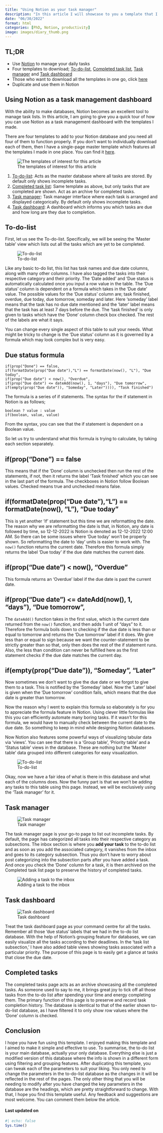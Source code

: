 ```yaml
---
title: "Using Notion as your task manager"
description: "In this article I will showcase to you a template that I made, which can intelligently record and track tasks: you very own personal task manager with the help of Notion"
date: "06/30/2022"
format: html
categories: [PhD, Notion, productivity]
image: images/diary_thumb.png
---
```


## TL;DR

* Use [Notion](https://www.notion.so/desktop) to manage your daily tasks
* Four templates to download; [To-do-list](https://jeweljohnson.notion.site/22735f3cfabd4e34b1a38cc2127c5202?v=8a3317915d4a4a9b97448ae74a9942bf), [Completed task list](https://jeweljohnson.notion.site/0423a149b5274574adb7d123665c8579?v=4743a4b9a12a45a992deebd972047ea9), [Task manager](https://jeweljohnson.notion.site/Task-manager-246a1b4e5b4a4f1b846da8e42b5af756) and [Task dashboard](https://jeweljohnson.notion.site/Task-dashboard-195e0f63dbd94f518918f78708677e60)
* Those who want to download all the templates in one go, click [here](https://jeweljohnson.notion.site/Template-PhD-Dashboard-136e837c4f0b4e61bc34e2aad7fb05b5)
* Duplicate and use them in Notion

## Using Notion as a task management dashboard

With the ability to make databases, Notion becomes an excellent tool to manage task lists. In this article, I am going to give you a quick tour of how you can use Notion as a task management dashboard with the templates I made.

There are four templates to add to your Notion database and you need all four of them to function properly. If you don't want to individually download each of them, then I have a single-page master template which features all the templates I made in one place. You can find it [here](https://jeweljohnson.notion.site/Template-PhD-Dashboard-136e837c4f0b4e61bc34e2aad7fb05b5).

![The templates of interest for this article](images/task.png)

1.  [To-do-list](https://jeweljohnson.notion.site/22735f3cfabd4e34b1a38cc2127c5202?v=8a3317915d4a4a9b97448ae74a9942bf): Acts as the master database where all tasks are stored. By default only shows incomplete tasks.
2.  [Completed task list](https://jeweljohnson.notion.site/0423a149b5274574adb7d123665c8579?v=4743a4b9a12a45a992deebd972047ea9): Same template as above, but only tasks that are completed are shown. Act as an archive for completed tasks.
3.  [Task manager](https://jeweljohnson.notion.site/Task-manager-246a1b4e5b4a4f1b846da8e42b5af756): Task manager interface where each task is arranged and displayed categorically. By default only shows incomplete tasks.
4.  [Task dashboard](https://jeweljohnson.notion.site/Task-dashboard-195e0f63dbd94f518918f78708677e60): A dashboard which informs you which tasks are due and how long are they due to completion.

## To-do-list

First, let us see the To-do-list. Specifically, we will be seeing the 'Master table' view which lists out all the tasks which are yet to be completed.

::: column-page
![To-do-list](images/to_do_list.png)
:::

Like any basic to-do list, this list has task names and due date columns, along with many other columns. I have also tagged the tasks into their respective category and their priority. The 'Date added' and 'Due status is automatically calculated once you input a row value in the table. The 'Due status' column is dependent on a formula which takes in the 'Due date' value. The possible values for the 'Due status' column are; task finished, overdue, due today, due tomorrow, someday and later. Here 'someday' label means that the task has no due date mentioned and the 'later' label means that the task has at least 7 days before the due. The 'task finished' is only given to tasks which have the 'Done' column check box checked. The rest of the labels are what it says.

You can change every single aspect of this table to suit your needs. What might be tricky to change is the 'Due status' column as it is governed by a formula which may look complex but is very easy.

::: callout-tip
## Due status formula

    if(prop("Done") == false, 
    if(formatDate(prop("Due date"),"L") == formatDate(now(), "L"), "Due today",
    if(prop("Due date") < now(), "Overdue",
    if(prop("Due date") <= dateAdd(now(), 1, "days"), "Due tomorrow",
    if(empty(prop("Due date")), "Someday", "Later")))), "Task finished")
:::

The formula is a series of if statements. The syntax for the if statement in Notion is as follows;

    boolean ? value : value
    if(boolean, value, value)

From the syntax, you can see that the if statement is dependent on a Boolean value.

So let us try to understand what this formula is trying to calculate, by taking each section separately.

::: callout-note
## if(prop("Done") == false

This means that if the 'Done' column is unchecked then run the rest of the statements, if not, then it returns the label 'Task finished' which you can see in the last part of the formula. The checkboxes in Notion follow Boolean values. Checked means true and unchecked means false.
:::

::: callout-note
## if(formatDate(prop("Due date"),"L") == formatDate(now(), "L"), "Due today"

This is yet another 'if' statement but this time we are reformatting the date. The reason why we are reformatting the date is that, in Notion, any date is followed by time, so 12-12-2022 is Notion is denoted as 12-12-2022 12:00 AM. So there can be some issues where 'Due today' won't be properly shown. So reformatting the date to 'day' units is easier to work with. The `now()` function returns the current date. Therefore this formula simply returns the label 'Due today' if the due date matches the current date.
:::

::: callout-note
## if(prop("Due date") \< now(), "Overdue"

This formula returns an 'Overdue' label if the due date is past the current date.
:::

::: callout-note
## if(prop("Due date") \<= dateAdd(now(), 1, "days"), "Due tomorrow",

The `dateAdd()` function takes in the first value, which is the current date returned from the `now()` function, and then adds 1 unit of "days" to it. Therefore the formula boils down to checking if the due date is less than or equal to tomorrow and returns the 'Due tomorrow' label if it does. We give less than or equal to sign because we want the counter-statement to be strictly greater than so that, only then does the rest of the if statement runs. Also, the less than condition can never be fulfilled here as the first statement checks if the due date matches the current day.
:::

::: callout-note
## if(empty(prop("Due date")), "Someday", "Later"

Now sometimes we don't want to give the due date or we forgot to give them to a task. This is notified by the 'Someday' label. Now the 'Later' label is given when the 'Due tomorrow' condition fails, which means that the due date is greater than tomorrow.
:::

Now the reason why I went to explain this formula so elaborately is for you to appreciate the formula feature in Notion. Using clever little formulas like this you can efficiently automate many boring tasks. If it wasn't for this formula, we would have to manually check between the current date to the due date. So something to keep in mind while designing Notion databases.

Now Notion also features some powerful ways of visualizing tabular data via 'views'. You can see that there is a 'Group table', 'Priority table' and a 'Status table' views in the database. These are nothing but the 'Master table' data grouped into different categories for easy visualization.

::: column-page
![To-do-list](images/list_view.gif)
:::

Okay, now we have a fair idea of what is there in this database and what each of the columns does. Now the funny part is that we won't be adding any tasks to this table using this page. Instead, we will be exclusively using the 'Task manager' for it.

## Task manager

::: column-page
![Task manager](images/task_manager.gif)
:::

The task manager page is your go-to page to list out incomplete tasks. By default, the page has categorized all tasks into their respective category as subsections. The inbox section is where you **add your task** to the to-do list and as soon as you add the associated category, it vanishes from the inbox and goes to its category subsection. Thus you don't have to worry about post categorizing into the subsection parts after you have added a task. And once you check the 'Done' column for a task, it is then archived on the Completed task list page to preserve the history of completed tasks.

::: column-page
![Adding a task to the inbox](images/task_manager_1.gif)
:::

## Task dashboard

::: column-page
![Task dashboard](images/task_dash.png)
:::

Treat the task dashboard page as your command centre for all the tasks. Remember all those 'due status' labels that we had in the to-do list database. With the help of Notion's grouping feature for databases, we can easily visualize all the tasks according to their deadlines. In the 'task list subsection,' I have also added table views showing tasks associated with a particular priority. The purpose of this page is to easily get a glance at tasks that close the due date.

## Completed tasks

The completed tasks page acts as an archive showcasing all the completed tasks. As someone used to say to me, it brings great joy to tick off all those tasks from the to-do list after spending your time and energy completing them. The primary function of this page is to preserve and record task completion history. The database is identical to that of the earlier shown to-do-list database, as I have filtered it to only show row values where the 'Done' column is checked.

## Conclusion

I hope you have fun using this template. I enjoyed making this template and I aimed to make it simple and effective to use. To summarise, the to-do list is your main database, actually your only database. Everything else is just a modified version of this database where the info is shown in a different form using filtering and grouping features. After duplicating this template, you can tweak each of the parameters to suit your liking. You only need to change the parameters in the to-do-list database as the changes in it will be reflected in the rest of the pages. The only other thing that you will be needing to modify after you have changed the key parameters in the database are the headings, which are pretty straightforward to change. With that, I hope you find this template useful. Any feedback and suggestions are most welcome. You can comment them below the article.

#### Last updated on {.unnumbered .unlisted}

```r
#| echo: false
Sys.time()
```

<a hidden href="https://info.flagcounter.com/ynrK"><img src="https://s11.flagcounter.com/count2/ynrK/bg_000000/txt_FFFFFF/border_F0F0F0/columns_5/maxflags_25/viewers_0/labels_1/pageviews_1/flags_0/percent_0/" alt="Flag Counter" border="0"/></a>
